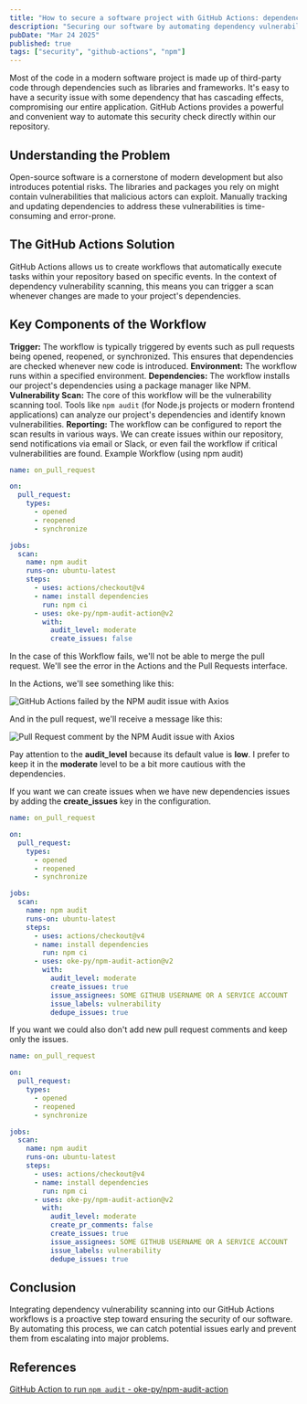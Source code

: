```yaml
---
title: "How to secure a software project with GitHub Actions: dependency vulnerability scanning"
description: "Securing our software by automating dependency vulnerability scanning with GitHub Actions."
pubDate: "Mar 24 2025"
published: true
tags: ["security", "github-actions", "npm"]
---
```


Most of the code in a modern software project is made up of third-party code through dependencies such as libraries and frameworks. It's easy to have a security issue with some dependency that has cascading effects, compromising our entire application. GitHub Actions provides a powerful and convenient way to automate this security check directly within our repository.

## Understanding the Problem

Open-source software is a cornerstone of modern development but also introduces potential risks. The libraries and packages you rely on might contain vulnerabilities that malicious actors can exploit. Manually tracking and updating dependencies to address these vulnerabilities is time-consuming and error-prone.

## The GitHub Actions Solution

GitHub Actions allows us to create workflows that automatically execute tasks within your repository based on specific events. In the context of dependency vulnerability scanning, this means you can trigger a scan whenever changes are made to your project's dependencies.

## Key Components of the Workflow

**Trigger:** The workflow is typically triggered by events such as pull requests being opened, reopened, or synchronized. This ensures that dependencies are checked whenever new code is introduced.
**Environment:** The workflow runs within a specified environment.
**Dependencies:** The workflow installs our project's dependencies using a package manager like NPM.
**Vulnerability Scan:** The core of this workflow will be the vulnerability scanning tool. Tools like `npm audit` (for Node.js projects or modern frontend applications) can analyze our project's dependencies and identify known vulnerabilities.
**Reporting:** The workflow can be configured to report the scan results in various ways. We can create issues within our repository, send notifications via email or Slack, or even fail the workflow if critical vulnerabilities are found.
Example Workflow (using npm audit)

```yml title="on_pull_request.yml"
name: on_pull_request

on:
  pull_request:
    types:
      - opened
      - reopened
      - synchronize

jobs:
  scan:
    name: npm audit
    runs-on: ubuntu-latest
    steps:
      - uses: actions/checkout@v4
      - name: install dependencies
        run: npm ci
      - uses: oke-py/npm-audit-action@v2
        with:
          audit_level: moderate
          create_issues: false
```

In the case of this Workflow fails, we'll not be able to merge the pull request. We'll see the error in the Actions and the Pull Requests interface.

In the Actions, we'll see something like this:

![GitHub Actions failed by the NPM audit issue with Axios](../../assets/posts/github-action-failed-by-npm-audit.jpg)

And in the pull request, we'll receive a message like this:

![Pull Request comment by the NPM Audit issue with Axios](../../assets/posts/pull-request-comment-by-audit.jpg)

Pay attention to the **audit_level** because its default value is **low**. I prefer to keep it in the **moderate** level to be a bit more cautious with the dependencies.

If you want we can create issues when we have new dependencies issues by adding the **create_issues** key in the configuration.

```yml title="on_pull_request.yml" ins={21,22,23,24}
name: on_pull_request

on:
  pull_request:
    types:
      - opened
      - reopened
      - synchronize

jobs:
  scan:
    name: npm audit
    runs-on: ubuntu-latest
    steps:
      - uses: actions/checkout@v4
      - name: install dependencies
        run: npm ci
      - uses: oke-py/npm-audit-action@v2
        with:
          audit_level: moderate
          create_issues: true
          issue_assignees: SOME GITHUB USERNAME OR A SERVICE ACCOUNT
          issue_labels: vulnerability
          dedupe_issues: true
```

If you want we could also don't add new pull request comments and keep only the issues.

```yml title="on_pull_request.yml" ins={21}
name: on_pull_request

on:
  pull_request:
    types:
      - opened
      - reopened
      - synchronize

jobs:
  scan:
    name: npm audit
    runs-on: ubuntu-latest
    steps:
      - uses: actions/checkout@v4
      - name: install dependencies
        run: npm ci
      - uses: oke-py/npm-audit-action@v2
        with:
          audit_level: moderate
          create_pr_comments: false
          create_issues: true
          issue_assignees: SOME GITHUB USERNAME OR A SERVICE ACCOUNT
          issue_labels: vulnerability
          dedupe_issues: true
```

## Conclusion

Integrating dependency vulnerability scanning into our GitHub Actions workflows is a proactive step toward ensuring the security of our software. By automating this process, we can catch potential issues early and prevent them from escalating into major problems.

## References

[GitHub Action to run `npm audit` - oke-py/npm-audit-action](https://github.com/oke-py/npm-audit-action/tree/v2/)
